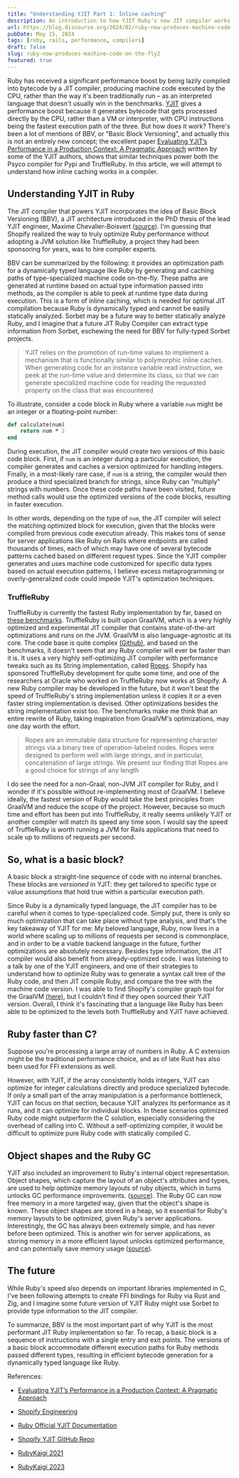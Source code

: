 ```yaml
---
title: "Understanding YJIT Part 1: Inline caching"
description: An introduction to how YJIT Ruby's new JIT compiler works
url: https://blog.discourse.org/2024/02/ruby-now-produces-machine-code-on-the-fly/
pubDate: May 15, 2024
tags: [ruby, rails, performance, compilers]
draft: false
slug: ruby-now-produces-machine-code-on-the-fly2
featured: true
---
```


Ruby has received a significant performance boost by being lazily compiled into
bytecode by a JIT compiler, producing machine code executed by the CPU, rather
than the way it's been traditionally run – as an interpreted language that
doesn't usually win in the benchmarks.
[YJIT](https://docs.ruby-lang.org/en/master/yjit/yjit_md.html) gives a
performance boost because it generates bytecode that gets processed directly by
the CPU, rather than a VM or interpreter, with CPU instructions being the
fastest execution path of the three. But how does it work? There's been a lot of
mentions of BBV, or "Basic Block Versioning", and actually this is not an
entirely new concept; the excellent paper
[Evaluating YJIT’s Performance in a Production Context: A Pragmatic Approach](https://dl.acm.org/doi/pdf/10.1145/3617651.3622982)
written by some of the YJIT authors, shows that similar techniques power both
the Psyco compiler for Pypi and TruffleRuby. In this article, we will attempt to
understand how inline caching works in a compiler.

## Understanding YJIT in Ruby

The JIT compiler that powers YJIT incorporates the idea of Basic Block
Versioning (BBV), a JIT architecture introduced in the PhD thesis of the lead
YJIT engineer, Maxime Chevalier-Boisvert ([source]()). I'm guessing that Shopify
realized the way to truly optimize Ruby performance without adopting a JVM
solution like TruffleRuby, a project they had been sponsoring for years, was to
hire compiler experts.

BBV can be summarized by the following: it provides an optimization path for a
dynamically typed language like Ruby by generating and caching paths of
type-specialized machine code on-the-fly. These paths are generated at runtime
based on actual type information passed into methods, as the compiler is able to
peek at runtime type data during execution. This is a form of inline caching,
which is needed for optimal JIT compilation because Ruby is dynamically typed
and cannot be easily statically analyzed. Sorbet may be a future way to better
statically analyze Ruby, and I imagine that a future JIT Ruby Compiler can
extract type information from Sorbet, eschewing the need for BBV for fully-typed
Sorbet projects.

<blockquote>
YJIT relies on the promotion of run-time values to implement a mechanism that is
functionally similar to polymorphic inline caches. When generating code for an
instance variable read instruction, we peek at the run-time value and determine
its class, so that we can generate specialized machine code for reading the
requested property on the class that was encountered

</blockquote>

To illustrate, consider a code block in Ruby where a variable `num` might be an
integer or a floating-point number:

```ruby
def calculate(num)
    return num * 2
end
```

During execution, the JIT compiler would create two versions of this basic code
block. First, if `num` is an integer during a particular execution, the compiler
generates and caches a version optimized for handling integers. Finally, in a
most-likely rare case, if `num` is a string, the compiler would then produce a
third specialized branch for strings, since Ruby can "multiply" strings with
numbers. Once these code paths have been visited, future method calls would use
the optimized versions of the code blocks, resulting in faster execution.

In other words, depending on the type of `num`, the JIT compiler will select the
matching optimized block for execution, given that the blocks were compiled from
previous code execution already. This makes tons of sense for server
applications like Ruby on Rails where endpoints are called thousands of times,
each of which may have one of several bytecode patterns cached based on
different request types. Since the YJIT compiler generates and uses machine code
customized for specific data types based on actual execution patterns, I believe
excess metaprogramming or overly-generalized code could impede YJIT's
optimization techniques.

### TruffleRuby

TruffleRuby is currently the fastest Ruby implementation by far, based on
[these benchmarks](https://eregon.me/blog/2022/01/06/benchmarking-cruby-mjit-yjit-jruby-truffleruby.html).
TruffleRuby is built upon GraalVM, which is a very highly optimized and
experimental JIT compiler that contains state-of-the-art optimizations and runs
on the JVM. GraalVM is also language-agnostic at its core. The code base is
quite complex [(Github)](https://github.com/oracle/truffleruby/tree/master), and
based on the benchmarks, it doesn't seem that any Ruby compiler will ever be
faster than it is. It uses a very highly self-optimizing JIT compiler with
performance tweaks such as its String implementation, called
[Ropes](https://eregon.me/blog/assets/research/specializing-ropes-for-ruby.pdf).
Shopify has sponsored TruffleRuby development for quite some time, and one of
the researchers at Oracle who worked on TruffleRuby now works at Shopify. A new
Ruby compiler may be developed in the future, but it won't beat the speed of
TruffleRuby's string implementation unless it copies it or a even faster string
implementation is devised. Other optimizations besides the string implementation
exist too. The benchmarks make me think that an entire rewrite of Ruby, taking
inspiration from GraalVM's optimizations, may one day worth the effort.

<blockquote>
  Ropes are an immutable data structure for representing character strings via a
  binary tree of operation-labeled nodes. Ropes were designed to perform well
  with large strings, and in particular, concatenation of large strings. We
  present our finding that Ropes are a good choice for strings of any length
</blockquote>

I do see the need for a non-Graal, non-JVM JIT compiler for Ruby, and I wonder
if it's possible without re-implementing most of GraalVM. I believe ideally, the
fastest version of Ruby would take the best principles from GraalVM and reduce
the scope of the project. However, because so much time and effort has been put
into TruffleRuby, it really seems unlikely YJIT or another compiler will match
its speed any time soon. I would say the speed of TruffleRuby is worth running a
JVM for Rails applications that need to scale up to millions of requests per
second.

## So, what is a basic block?

A basic block a straight-line sequence of code with no internal branches. These
blocks are _versioned_ in YJIT: they get tailored to specific type or value
assumptions that hold true within a particular execution path.

Since Ruby is a dynamically typed language, the JIT compiler has to be careful
when it comes to type-specialized code. Simply put, there is only so much
optimization that can take place without type analysis, and that's the key
takeaway of YJIT for me: My beloved language, Ruby, now lives in a world where
scaling up to millions of requests per second is commonplace, and in order to be
a viable backend language in the future, further optimizations are absolutely
necessary. Besides type information, the JIT compiler would also benefit from
already-optimized code. I was listening to a talk by one of the YJIT engineers,
and one of their strategies to understand how to optimize Ruby was to generate a
syntax call tree of the Ruby code, and then JIT compile Ruby, and compare the
tree with the machine code version. I was able to find Shopify's compiler graph
tool for the GraalVM [(here)](https://github.com/Shopify/seafoam), but I
couldn't find if they open sourced their YJIT version. Overall, I think it's
fascinating that a language like Ruby has been able to be optimized to the
levels both TruffleRuby and YJIT have achieved.

## Ruby faster than C?

Suppose you're processing a large array of numbers in Ruby. A C extension might
be the traditional performance choice, and as of late Rust has also been used
for FFI extensions as well.

However, with YJIT, if the array consistently holds integers, YJIT can optimize
for integer calculations directly and produce specialized bytecode. If only a
small part of the array manipulation is a performance bottleneck, YJIT can focus
on that section, because YJIT analyzes its performance as it runs, and it can
optimize for individual blocks. In these scenarios optimized Ruby code might
outperform the C solution, especially considering the overhead of calling into
C. Without a self-optimizing compiler, it would be difficult to optimize pure
Ruby code with statically compiled C.

## Object shapes and the Ruby GC

YJIT also included an improvement to Ruby's internal object representation.
Object shapes, which capture the layout of an object's attributes and types, are
used to help optimize memory layouts of ruby objects, which in turns unlocks GC
performance improvements.
([source](https://rubykaigi.org/2021-takeout/data/slides/Maxime-YJIT-RubyKaigi-2021-slides.pdf)).
The Ruby GC can now free memory in a more targeted way, given that the object's
shape is known. These object shapes are stored in a heap, so it essential for
Ruby's memory layouts to be optimized, given Ruby's server applications.
Interestingly, the GC has always been extremely simple, and has never before
been optimized. This is another win for server applications, as storing memory
in a more efficient layout unlocks optimized performance, and can potentially
save memory usage
([source](https://rubykaigi.org/2023/presentations/maximecb.html)).

## The future

While Ruby's speed also depends on important libraries implemented in C, I've
been following attempts to create FFI bindings for Ruby via Rust and Zig, and I
imagine some future version of YJIT Ruby might use Sorbet to provide type
information to the JIT compiler.

To summarize, BBV is the most important part of why YJIT is the most performant
JIT Ruby implementation so far. To recap, a basic block is a sequence of
instructions with a single entry and exit points. The versions of a basic block
accommodate different execution paths for Ruby methods passed different types,
resulting in efficient bytecode generation for a dynamically typed language like
Ruby.

References:

- [Evaluating YJIT’s Performance in a Production Context: A Pragmatic Approach](https://dl.acm.org/doi/pdf/10.1145/3617651.3622982)
- [Shopify Engineering](https://shopify.engineering/ruby-yjit-is-production-ready)

- [Ruby Official YJIT Documentation](https://docs.ruby-lang.org/en/master/yjit/yjit_md.html)

- [Shopify YJIT GitHub Repo](https://github.com/Shopify/yjit)

- [RubyKaigi 2021](https://rubykaigi.org/2021-takeout/data/slides/Maxime-YJIT-RubyKaigi-2021-slides.pdf)

- [RubyKaigi 2023](https://rubykaigi.org/2023/presentations/maximecb.html)
